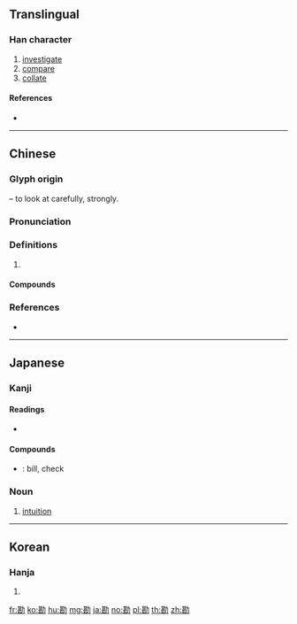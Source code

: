 {{character info/new}}
==Translingual==

===Han character===
{{Han char|rn=19|rad=力|as=09|sn=11|four=44727|canj=TVKS|ids=⿰甚力}}

# [[investigate]]
# [[compare]]
# [[collate]]

====References====
* {{Han ref|kx=0148.190|dkj=02393|dj=0334.030|hdz=10373.180|uh=52D8|ud=21208|bh=B0C9|bd=45257}}

----

==Chinese==
{{zh-forms}}

===Glyph origin===
{{Han etym}}
{{Han compound|力|t1=strong|甚|ls=psc|c1=s|c2=p}} – to look at carefully, strongly.

===Pronunciation===
{{zh-pron
|m=kān
|c=ham3,ham1
|mn=kham/qz,twv,xm,zz:khàm
|mc=y
|oc=y
|cat=
}}

===Definitions===
{{zh-hanzi}}

# {{rfdef|zh}}

====Compounds====
{{zh-der|制勘|勘估|勘合|勘問|勘婚|勘察|勘探|勘查|勘檢|勘正|勘測|勘誤|勘誤表|勘驗|契勘|察勘|對勘|履勘|打勘|拷勘|探勘|推勘|查勘|校勘|校勘學|根勘|歸勘|磨勘|禁勘|踏勘|錯勘|震波測勘|駁勘|點勘}}

===References===
* {{R:yue:Hanzi}}

----

==Japanese==

===Kanji===
{{ja-kanji|grade=c|rs=力09}}

====Readings====
* {{ja-readings|goon=[[こん]] (kon)|kanon=[[かん]] (kan)|kun=[[かんがえる]] (kangaeru)}}

====Compounds====
{{ja-kanjitab|かん|yomi=o}}
* {{ja-r|勘定|かんじょう}}: bill, check

===Noun===
{{ja-noun|かん}}

# [[intuition]]

----

==Korean==

===Hanja===
{{ko-hanja|hangeul=감|rv=gam|mr=kam}}

# {{defn|lang=ko|sort=力09}}

[[fr:勘]]
[[ko:勘]]
[[hu:勘]]
[[mg:勘]]
[[ja:勘]]
[[no:勘]]
[[pl:勘]]
[[th:勘]]
[[zh:勘]]